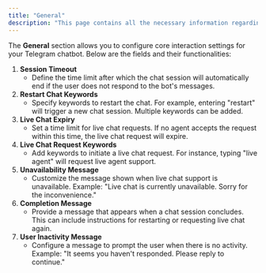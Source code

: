 ```yaml
---
title: "General"
description: "This page contains all the necessary information regarding the General section of the Telegram Chatbot settings"
---
```


The **General** section allows you to configure core interaction settings for your Telegram chatbot. Below are the fields and their functionalities:

1. **Session Timeout**
   - Define the time limit after which the chat session will automatically end if the user does not respond to the bot's messages.
2. **Restart Chat Keywords**
   - Specify keywords to restart the chat. For example, entering "restart" will trigger a new chat session. Multiple keywords can be added.
3. **Live Chat Expiry**
   - Set a time limit for live chat requests. If no agent accepts the request within this time, the live chat request will expire.
4. **Live Chat Request Keywords**
   - Add keywords to initiate a live chat request. For instance, typing "live agent" will request live agent support.
5. **Unavailability Message**
   - Customize the message shown when live chat support is unavailable. Example: "Live chat is currently unavailable. Sorry for the inconvenience."
6. **Completion Message**
   - Provide a message that appears when a chat session concludes. This can include instructions for restarting or requesting live chat again.
7. **User Inactivity Message**
   - Configure a message to prompt the user when there is no activity. Example: "It seems you haven't responded. Please reply to continue."
